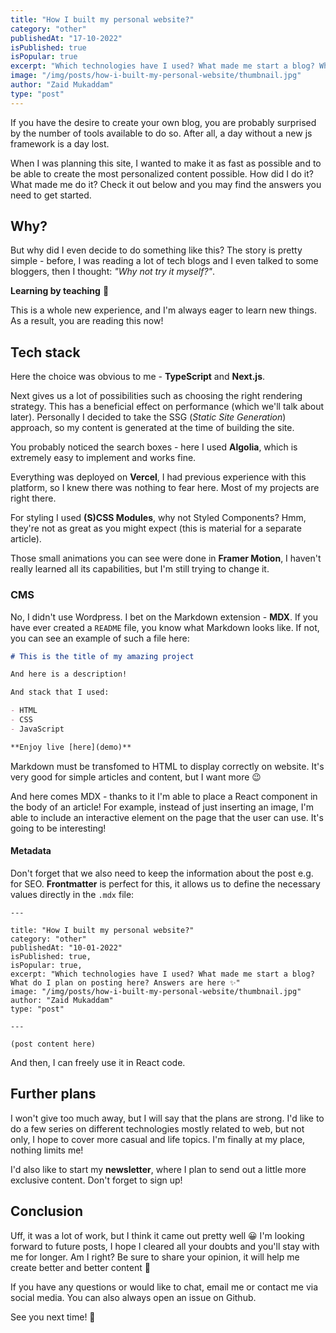 ```yaml
---
title: "How I built my personal website?"
category: "other"
publishedAt: "17-10-2022"
isPublished: true
isPopular: true
excerpt: "Which technologies have I used? What made me start a blog? What do I plan on posting here? Answers are here ✨"
image: "/img/posts/how-i-built-my-personal-website/thumbnail.jpg"
author: "Zaid Mukaddam"
type: "post"
---
```


<div id="introduction">
  If you have the desire to create your own blog, you are probably surprised by the number of tools available to do so.
  After all, a day without a <Link href="https://dayssincelastjavascriptframework.com/">new js framework</Link> is a day
  lost.
</div>

When I was planning this site, I wanted to make it as fast as possible and to be able to create the most personalized content possible. How did I do it? What made me do it? Check it out below and you may find the answers you need to get started.

## Why?

<Quote
  text="You see things; and you say 'Why?' But I dream things that never were; and I say 'Why not?'"
  author="George Bernard Shaw"
/>

But why did I even decide to do something like this? The story is pretty simple - before, I was reading a lot of tech blogs and I even talked to some bloggers, then I thought: _"Why not try it myself?"_.

**Learning by teaching** 💪

This is a whole new experience, and I'm always eager to learn new things. As a result, you are reading this now!

## Tech stack

Here the choice was obvious to me - **TypeScript** and **Next.js**.

Next gives us a lot of possibilities such as choosing the right rendering strategy. This has a beneficial effect on performance (which we'll talk about later). Personally I decided to take the SSG (_Static Site Generation_) approach, so my content is generated at the time of building the site.

You probably noticed the search boxes - here I used **Algolia**, which is extremely easy to implement and works fine.

Everything was deployed on **Vercel**, I had previous experience with this platform, so I knew there was nothing to fear here. Most of my projects are right there.

For styling I used **(S)CSS Modules**, why not Styled Components? Hmm, they're not as great as you might expect (<Link href="https://dev.to/alexsergey/css-modules-vs-css-in-js-who-wins-3n25">this is material for a separate article</Link>).

Those small animations you can see were done in **Framer Motion**, I haven't really learned all its capabilities, but I'm still trying to change it.

### CMS

No, I didn't use Wordpress. I bet on the Markdown extension - **MDX**. If you have ever created a `README` file, you know what Markdown looks like. If not, you can see an example of such a file here:

```md
# This is the title of my amazing project

And here is a description!

And stack that I used:

- HTML
- CSS
- JavaScript

**Enjoy live [here](demo)**
```

Markdown must be transfomed to HTML to display correctly on website. It's very good for simple articles and content, but I want more 😉

And here comes MDX - thanks to it I'm able to place a React component in the body of an article!
For example, instead of just inserting an image, I'm able to include an interactive element on the page that the user can use. It's going to be interesting!

#### Metadata

Don't forget that we also need to keep the information about the post e.g. for SEO. **Frontmatter** is perfect for this, it allows us to define the necessary values directly in the `.mdx` file:

```
---

title: "How I built my personal website?"
category: "other"
publishedAt: "10-01-2022"
isPublished: true,
isPopular: true,
excerpt: "Which technologies have I used? What made me start a blog? What do I plan on posting here? Answers are here ✨"
image: "/img/posts/how-i-built-my-personal-website/thumbnail.jpg"
author: "Zaid Mukaddam"
type: "post"

---

(post content here)

```

And then, I can freely use it in React code.

## Further plans

I won't give too much away, but I will say that the plans are strong. I'd like to do a few series on different technologies mostly related to web, but not only, I hope to cover more casual and life topics. I'm finally at my place, nothing limits me!

I'd also like to start my **newsletter**, where I plan to send out a little more exclusive content. Don't forget to sign up!

## Conclusion

Uff, it was a lot of work, but I think it came out pretty well 😀 I'm looking forward to future posts, I hope I cleared all your doubts and you'll stay with me for longer. Am I right? Be sure to share your opinion, it will help me create better and better content 💪

If you have any questions or would like to chat, <Link href="mailto:hello@zaidbuilds.tech">email me</Link> or contact me via social media. You can also always open an <Link href="https://github.com/zaidmukaddam/zaidbuilds.tech/issues">issue</Link> on Github.

See you next time! 👋

